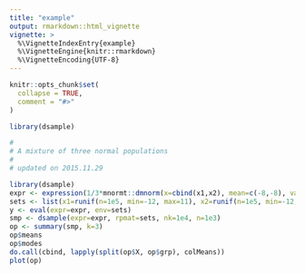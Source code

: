 ```yaml
---
title: "example"
output: rmarkdown::html_vignette
vignette: >
  %\VignetteIndexEntry{example}
  %\VignetteEngine{knitr::rmarkdown}
  %\VignetteEncoding{UTF-8}
---
```


```r
knitr::opts_chunk$set(
  collapse = TRUE,
  comment = "#>"
)
```

```r
library(dsample)
```

```r

#
# A mixture of three normal populations 
# 
# updated on 2015.11.29

library(dsample)
expr <- expression(1/3*mnormt::dmnorm(x=cbind(x1,x2), mean=c(-8,-8), varcov=matrix(c(1,0.9,0.9,1), ncol=2)) + 1/3*mnormt::dmnorm(x=cbind(x1,x2), mean=c(6,6), varcov=matrix(c(1,-0.9,-0.9,1), ncol=2)) + 1/3*mnormt::dmnorm(x=cbind(x1,x2), mean=c(0,0), varcov=matrix(c(1,0,0,1), ncol=2)))
sets <- list(x1=runif(n=1e5, min=-12, max=11), x2=runif(n=1e5, min=-12, max=11))
y <- eval(expr=expr, env=sets)
smp <- dsample(expr=expr, rpmat=sets, nk=1e4, n=1e3)
op <- summary(smp, k=3)
op$means
op$modes
do.call(cbind, lapply(split(op$X, op$grp), colMeans))
plot(op)

```
